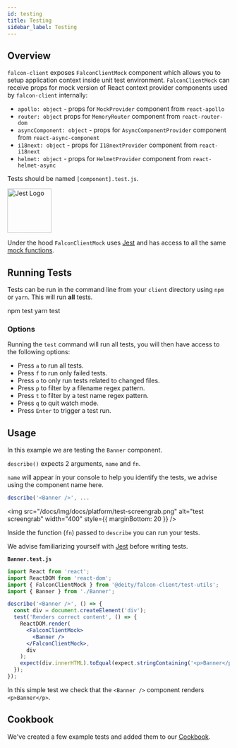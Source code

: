 ```yaml
---
id: testing
title: Testing
sidebar_label: Testing
---
```


## Overview

`falcon-client` exposes `FalconClientMock` component which allows you to setup application context inside unit test environment.
`FalconClientMock` can receive props for mock version of React context provider components used by `falcon-client` internally:

- `apollo: object` - props for `MockProvider` component from `react-apollo`
- `router: object` props for `MemoryRouter` component from `react-router-dom`
- `asyncComponent: object` - props for `AsyncComponentProvider` component from `react-async-component`
- `i18next: object` - props for `I18nextProvider` component from `react-i18next`
- `helmet: object` - props for `HelmetProvider` component from `react-helmet-async`

Tests should be named `[component].test.js`.

<a href="https://jestjs.io/" target="_blank" rel="noopener noreferrer">
  <img src="/docs/img/docs/platform/jest.svg" alt="Jest Logo" width="100" style={{ marginBottom: 20 }} />
</a>

Under the hood `FalconClientMock` uses [Jest](https://jestjs.io/) and has access to all the same [mock functions](https://jestjs.io/docs/en/mock-functions).

## Running Tests

Tests can be run in the command line from your `client` directory using `npm` or `yarn`. This will run **all** tests.


<TabsContainer>
  <Tabs
    variant="secondary"
    defaultValue="npm"
    values={[
      { label: 'NPM', value: 'npm' },
      { label: 'Yarn', value: 'yarn' }
    ]}
  >
    <TabItem value="npm">
      <CodeBlock language="bash">npm test</CodeBlock>
    </TabItem>
    <TabItem value="yarn">
      <CodeBlock language="bash">yarn test</CodeBlock>
    </TabItem>
  </Tabs>
</TabsContainer>

### Options

Running the `test` command will run all tests, you will then have access to the following options:

- Press `a` to run all tests.
- Press `f` to run only failed tests.
- Press `o` to only run tests related to changed files.
- Press `p` to filter by a filename regex pattern.
- Press `t` to filter by a test name regex pattern.
- Press `q` to quit watch mode.
- Press `Enter` to trigger a test run.

## Usage

In this example we are testing the `Banner` component.

`describe()` expects 2 arguments, `name` and `fn`.

`name` will appear in your console to help you identify the tests, we advise using the component name here.

```js
describe('<Banner />', ...
```

<img src="/docs/img/docs/platform/test-screengrab.png" alt="test screengrab" width="400" style={{ marginBottom: 20 }} />

Inside the function (`fn`) passed to `describe` you can run your tests.

We advise familiarizing yourself with [Jest](https://jestjs.io/) before writing tests.

**`Banner.test.js`**

```jsx
import React from 'react';
import ReactDOM from 'react-dom';
import { FalconClientMock } from '@deity/falcon-client/test-utils';
import { Banner } from './Banner';

describe('<Banner />', () => {
  const div = document.createElement('div');
  test('Renders correct content', () => {
    ReactDOM.render(
      <FalconClientMock>
        <Banner />
      </FalconClientMock>,
      div
    );
    expect(div.innerHTML).toEqual(expect.stringContaining('<p>Banner</p>'));
  });
});
```

In this simple test we check that the `<Banner />` component renders `<p>Banner</p>`.

## Cookbook

We've created a few example tests and added them to our [Cookbook](/platform/cookbook/client/testing).
